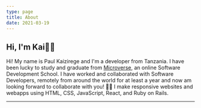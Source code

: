 ```yaml
---
type: page
title: About
date: 2021-03-19
---
```



## Hi, I'm Kai👋🏾
Hi! My name is Paul Kaizirege and I'm a developer from Tanzania. I have been lucky to study and graduate from [Microverse](https://www.microverse.org/), an online Software Development School. I have worked and collaborated with Software Developers, remotely from around the world for at least a year and now am looking forward to collaborate with you! 🫵🏾
I make responsive websites and webapps using HTML, CSS, JavaScript, React, and Ruby on Rails.

---

